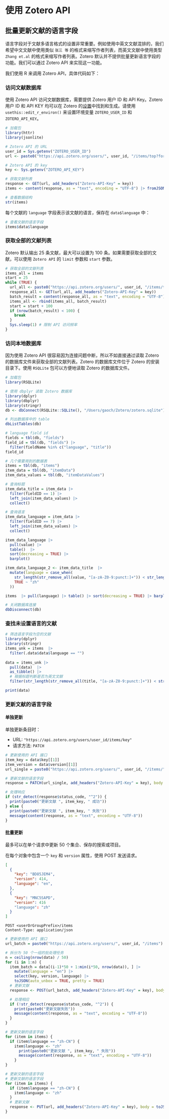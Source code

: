 # 使用 Zotero API

## 批量更新文献的语言字段

语言字段对于文献多语言格式的设置非常重要。例如使用中英文文献混排的，我们希望中文文献中使用类似 `张三 等` 的格式来缩写作者列表，而英文文献中使用类型 `Zhang et.al` 的格式来缩写作者列表。Zotero 默认并不提供批量更新语言字段的功能。我们可以通过 Zotero API 来实现这一功能。

我们使用 R 来调用 Zotero API，具体代码如下：

### 访问文献数据库

使用 Zotero API 访问文献数据库，需要提供 Zotero 用户 ID 和 API Key。Zotero 用户 ID 和 API KEY 均可以在 Zotero 的[设置](https://www.zotero.org/settings/security)中找到和生成。请使用 `usethis::edit_r_environ()` 来设置环境变量 `ZOTERO_USER_ID` 和 `ZOTERO_API_KEY`。

```r
# 加载包
library(httr)
library(jsonlite)

# Zotero API 的 URL
user_id = Sys.getenv("ZOTERO_USER_ID")
url <- paste0("https://api.zotero.org/users/", user_id, "/items/top?format=json")

# Zotero API 的 key
key <- Sys.getenv("ZOTERO_API_KEY")

# 获取文献列表
response <- GET(url, add_headers("Zotero-API-Key" = key))
items <- content(response, as = "text", encoding = "UTF-8") |> fromJSON()

# 查看数据结构
str(items)
```

每个文献的 `language` 字段表示该文献的语言，保存在 `data$language` 中：

```r
# 查看文献的语言字段
items$data$language
```


### 获取全部的文献列表

Zotero 默认输出 25 条文献，最大可以设置为 100 条。如果需要获取全部的文献，可以使用 `Zotero API` 的 `limit` 参数和 `start` 参数。

```r
# 获取全部的文献列表
items_all = items
start = 25
while (TRUE) {
  url_all <- paste0("https://api.zotero.org/users/", user_id, "/items/top?format=json&limit=100&start=", start)
  response_all <- GET(url_all, add_headers("Zotero-API-Key" = key))
  batch_result = content(response_all, as = "text", encoding = "UTF-8") |> fromJSON()
  items_all <- rbind(items_all, batch_result)
  start = start + 100
  if (nrow(batch_result) < 100) {
    break
  }
  Sys.sleep(1) # 限制 API 访问频率
}
```

### 访问本地数据库

因为使用 Zotero API 很容易因为连接问题中断，所以不如直接通过读取 Zotero 的数据库文件来获取全部的文献列表。Zotero 的数据库文件位于 Zotero 的安装目录下。使用 `RSQLite` 包可以方便地读取 Zotero 的数据库文件。

```r
# 加载包
library(RSQLite)

# 使用 dbplyr 读取 Zotero 数据库
library(dplyr)
library(dbplyr)
library(stringr)
db <- dbConnect(RSQLite::SQLite(), "/Users/gaoch/Zotero/zotero.sqlite")

# 列出数据库中的 table
dbListTables(db)
```

```r
# language field id
fields = tbl(db, "fields")
field_id = tbl(db, "fields") |> 
  filter(fieldName %in% c("language", "title"))
field_id
```

```r
# 几个需要用到的数据表
items = tbl(db, "items")
item_data = tbl(db, "itemData") 
item_data_values = tbl(db, "itemDataValues")

# 查询标题
item_data_title = item_data |> 
  filter(fieldID == 1) |> 
  left_join(item_data_values) |> 
  collect()

# 查询语言
item_data_language = item_data |>
  filter(fieldID == 7) |>
  left_join(item_data_values) |> 
  collect()
```

```r
item_data_language |> 
  pull(value) |> 
  table()  |>
  sort(decreasing = TRUE) |> 
  barplot()
```

```r
item_data_language_2 <- item_data_title  |> 
  mutate(language = case_when(
    str_length(str_remove_all(value, "[a-zA-Z0-9:punct:]+")) < str_length(value)/3 ~ "en",
    TRUE ~ "zh"
  ))
```

```r
items  |> pull(language) |> table() |> sort(decreasing = TRUE) |> barplot()
```




```r
# 关闭数据库连接
dbDisconnect(db)
```

### 查找未设置语言的文献

```r
# 筛选语言字段为空的文献
library(dplyr)
library(stringr)
items_unk = items  |> 
  filter(.data$data$language == "")
  
data = items_unk |> 
  pull(data)  |> 
  as_tibble() |> 
  # 根据标题判断是否为英文文献
  filter(str_length(str_remove_all(title, "[a-zA-Z0-9:punct:]+")) < str_length(title)/3)

print(data)
```

### 更新文献的语言字段

#### 单独更新

单独更新条目时：

- URL: `"https://api.zotero.org/users/user_id/items/key"`
- 请求方法: `PATCH`


```r
# 更新使用的 API 接口
item_key = data$key[[1]]
item_version = data$version[[1]]
url_single = paste0("https://api.zotero.org/users/", user_id, "/items/", item_key)

# 更新文献的语言字段
response = PATCH(url_single, add_headers("Zotero-API-Key" = key), body = list(language = "en", version = item_version), encode = "json")

# 处理响应
if (str_detect(response$status_code, "^2")) {
  print(paste0("更新文献 ", item_key, " 成功"))
} else {
  print(paste0("更新文献 ", item_key, " 失败"))
  message(content(response, as = "text", encoding = "UTF-8"))
}
```

#### 批量更新

最多可以在单个请求中更新 50 个集合、保存的搜索或项目。

在每个对象中包含一个 `key` 和 `version` 属性，使用 POST 发送请求。

```json
[
  {
    "key": "BD85JEM4",
    "version": 414,
    "language": "en",
  },
  {
    "key": "MNC5SAPD",
    "version": 416
    "language": "zh"
  }
]
```

```
POST <userOrGroupPrefix>/items
Content-Type: application/json
```



```r
# 更新使用的 API 接口
url_batch = paste0("https://api.zotero.org/users/", user_id, "/items")

# 拆分为 50 个一组的批处理任务
n = ceiling(nrow(data) / 50)
for (i in 1:n) {
  item_batch = data[(i-1)*50 + 1:min(i*50, nrow(data)), ] |> 
    mutate(language = "en") |> 
    select(key, version, language) |> 
    toJSON(auto_unbox = TRUE, pretty = TRUE)
  # 更新文献
  response <- POST(url_batch, add_headers("Zotero-API-Key" = key), body = item_batch, encode = "json")

  # 处理相应
  if (!str_detect(response$status_code, "^2")) {
    print(paste0("更新文献失败"))
    message(content(response, as = "text", encoding = "UTF-8"))
  }
}
```

```r
# 更新文献的语言字段
for (item in items) {
  if (item$language == "zh-CN") {
    item$language <- "zh"
      print(paste0("更新文献 ", item_key, " 失败"))
      message(content(response, as = "text", encoding = "UTF-8"))
    }
}
```



```r
# 更新文献的语言字段
# 更新文献的语言字段
for (item in items) {
  if (item$language == "zh-CN") {
    item$language <- "zh"
  }
  # 更新文献
  response <- PUT(url, add_headers("Zotero-API-Key" = key), body = toJSON(item), encode = "json")
}

```